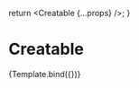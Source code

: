 


<Meta
  title="react-select-async-paginate/Creatable"
  component={AsyncPaginate}
  argTypes={argTypes}
/>

  return <Creatable {...props} />;
}

# Creatable

<Story name="Creatable">
  {Template.bind({})}
</Story>
